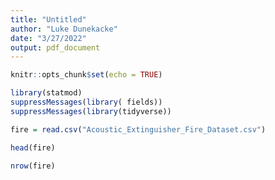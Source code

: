 ---
title: "Untitled"
author: "Luke Dunekacke"
date: "3/27/2022"
output: pdf_document
---

```{r setup, include=FALSE}
knitr::opts_chunk$set(echo = TRUE)
```

```{r}
library(statmod)
suppressMessages(library( fields))
suppressMessages(library(tidyverse))
```

```{r}
fire = read.csv("Acoustic_Extinguisher_Fire_Dataset.csv")
```


```{r}
head(fire)
```



```{r}
nrow(fire)
```